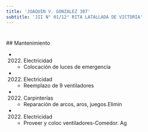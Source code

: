 ```yaml
---
title: 'JOAQUIN V. GONZALEZ 307'
subtitle: 'JII N° 01/12° RITA LATALLADA DE VICTORIA'
---
```


#


 ## Mantenimiento

*  (2022) Electricidad 
    + Colocación de luces de emergencia

*  (2022) Electricidad 
    + Reemplazo de 9 ventiladores

*  (2022) Carpinterías 
    + Reparación de arcos, aros, juegos.Elimin

*  (2022) Electricidad 
    + Proveer y coloc ventiladores-Comedor. Ag



